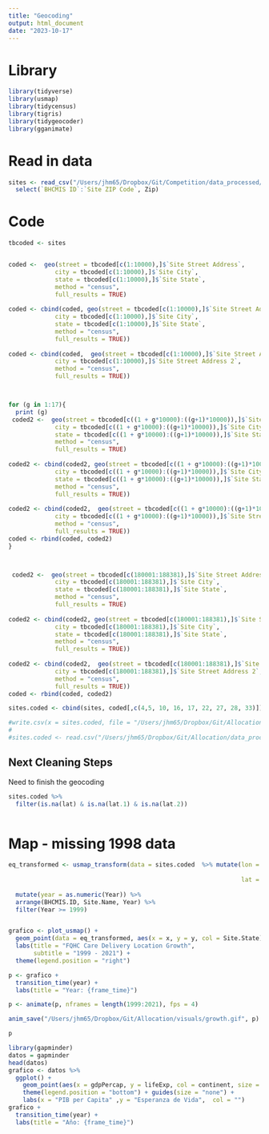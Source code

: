 ```yaml
---
title: "Geocoding"
output: html_document
date: "2023-10-17"
---
```




# Library

```r

library(tidyverse)
library(usmap)
library(tidycensus)
library(tigris)
library(tidygeocoder)
library(gganimate)

```


# Read in data

```r
 
sites <- read_csv("/Users/jhm65/Dropbox/Git/Competition/data_processed/sites_geocoded.csv") %>% 
  select(`BHCMIS ID`:`Site ZIP Code`, Zip)

```


# Code

```r
tbcoded <- sites


coded <-  geo(street = tbcoded[c(1:10000),]$`Site Street Address`, 
             city = tbcoded[c(1:10000),]$`Site City`, 
             state = tbcoded[c(1:10000),]$`Site State`, 
             method = "census", 
             full_results = TRUE)
  
coded <- cbind(coded, geo(street = tbcoded[c(1:10000),]$`Site Street Address 3`, 
             city = tbcoded[c(1:10000),]$`Site City`, 
             state = tbcoded[c(1:10000),]$`Site State`, 
             method = "census", 
             full_results = TRUE))
  
coded <- cbind(coded,  geo(street = tbcoded[c(1:10000),]$`Site Street Address`, 
             city = tbcoded[c(1:10000),]$`Site Street Address 2`, 
             method = "census", 
             full_results = TRUE))



for (g in 1:17){
  print (g)
 coded2 <-  geo(street = tbcoded[c((1 + g*10000):((g+1)*10000)),]$`Site Street Address`, 
             city = tbcoded[c((1 + g*10000):((g+1)*10000)),]$`Site City`, 
             state = tbcoded[c((1 + g*10000):((g+1)*10000)),]$`Site State`, 
             method = "census", 
             full_results = TRUE)
  
coded2 <- cbind(coded2, geo(street = tbcoded[c((1 + g*10000):((g+1)*10000)),]$`Site Street Address 3`, 
             city = tbcoded[c((1 + g*10000):((g+1)*10000)),]$`Site City`, 
             state = tbcoded[c((1 + g*10000):((g+1)*10000)),]$`Site State`, 
             method = "census", 
             full_results = TRUE))
  
coded2 <- cbind(coded2,  geo(street = tbcoded[c((1 + g*10000):((g+1)*10000)),]$`Site Street Address`, 
             city = tbcoded[c((1 + g*10000):((g+1)*10000)),]$`Site Street Address 2`, 
             method = "census", 
             full_results = TRUE)) 
coded <- rbind(coded, coded2)
}



 coded2 <-  geo(street = tbcoded[c(180001:188381),]$`Site Street Address`, 
             city = tbcoded[c(180001:188381),]$`Site City`, 
             state = tbcoded[c(180001:188381),]$`Site State`, 
             method = "census", 
             full_results = TRUE)
  
coded2 <- cbind(coded2, geo(street = tbcoded[c(180001:188381),]$`Site Street Address 3`, 
             city = tbcoded[c(180001:188381),]$`Site City`, 
             state = tbcoded[c(180001:188381),]$`Site State`, 
             method = "census", 
             full_results = TRUE))
  
coded2 <- cbind(coded2,  geo(street = tbcoded[c(180001:188381),]$`Site Street Address`, 
             city = tbcoded[c(180001:188381),]$`Site Street Address 2`, 
             method = "census", 
             full_results = TRUE)) 
coded <- rbind(coded, coded2)
```


```r

sites.coded <- cbind(sites, coded[,c(4,5, 10, 16, 17, 22, 27, 28, 33)]) 

#write.csv(x = sites.coded, file = "/Users/jhm65/Dropbox/Git/Allocation/data_processed/sites_halfway_geocoded.csv", row.names = FALSE)
#
#sites.coded <- read.csv("/Users/jhm65/Dropbox/Git/Allocation/data_processed/sites_halfway_geocoded.csv", colClasses = "character")

```


## Next Cleaning Steps

Need to finish the geocoding
```r
sites.coded %>% 
  filter(is.na(lat) & is.na(lat.1) & is.na(lat.2)) 
  
```

# Map - missing 1998 data
```r

eq_transformed <- usmap_transform(data = sites.coded  %>% mutate(lon = as.numeric(ifelse(is.na(long), long.1, 
                                                                                  ifelse(is.na(long) & is.na(long.1), long.2, long))), 
                                                                 lat = as.numeric(ifelse(is.na(lat), lat.1, 
                                                                                  ifelse(is.na(lat) & is.na(lat.1), lat.2, lat)))) %>% filter(!is.na(lat))) %>% 
  mutate(year = as.numeric(Year)) %>% 
  arrange(BHCMIS.ID, Site.Name, Year) %>% 
  filter(Year >= 1999)


grafico <- plot_usmap() +
  geom_point(data = eq_transformed, aes(x = x, y = y, col = Site.State), size = 0.25) +
  labs(title = "FQHC Care Delivery Location Growth",
       subtitle = "1999 - 2021") +
  theme(legend.position = "right")
```


```r

p <- grafico +
  transition_time(year) +
  labs(title = "Year: {frame_time}")

p <- animate(p, nframes = length(1999:2021), fps = 4)

anim_save("/Users/jhm65/Dropbox/Git/Allocation/visuals/growth.gif", p)

p
```




```r

library(gapminder)
datos = gapminder
head(datos)
grafico <- datos %>%
  ggplot() + 
    geom_point(aes(x = gdpPercap, y = lifeExp, col = continent, size = pop), alpha = 0.8) + theme_minimal() + 
    theme(legend.position = "bottom") + guides(size = "none") + 
    labs(x = "PIB per Capita" ,y = "Esperanza de Vida",  col = "") 
grafico +
  transition_time(year) +
  labs(title = "Año: {frame_time}")
```









